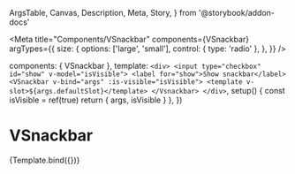   ArgsTable,
  Canvas,
  Description,
  Meta,
  Story,
} from '@storybook/addon-docs'


<Meta
  title="Components/VSnackbar"
  components={VSnackbar}
  argTypes={{
    size: {
      options: ['large', 'small'],
      control: { type: 'radio' },
    },
  }}
/>

  components: { VSnackbar },
  template: `
    <div>
      <input type="checkbox" id="show" v-model="isVisible">
      <label for="show">Show snackbar</label>
      <VSnackbar v-bind="args" :is-visible="isVisible">
        <template v-slot>${args.defaultSlot}</template>
      </Vsnackbar>
    </div>
  `,
  setup() {
    const isVisible = ref(true)
    return { args, isVisible }
  },
})

# VSnackbar

<Description of={VSnackbar} />

<ArgsTable of={VSnackbar} />

<Canvas>
  <Story
    name="Default"
    args={{ defaultSlot: 'Your message goes here.', size: 'small' }}
  >
    {Template.bind({})}
  </Story>
</Canvas>
